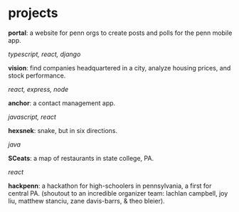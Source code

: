 


<Container>

# projects

<ProjectCard href="http://portal.pennmobile.org" img="portal.png" >

**portal**: a website for penn orgs to create posts and polls for the penn
mobile app.

_typescript, react, django_

</ProjectCard>

<ProjectCard href="https://github.com/bhsiao01/CIS550-Final-Project" img="vision.jpeg" >

**vision**: find companies headquartered in a city, analyze housing prices, and
stock performance.

_react, express, node_

</ProjectCard>

<ProjectCard img="anchor.jpeg">

**anchor**: a contact management app.

_javascript, react_

</ProjectCard>

<ProjectCard href="https://github.com/jasminecao/hexsnake" img="hexsnake.jpeg" >

**hexsnek**: snake, but in six directions.

_java_

</ProjectCard>

<ProjectCard href="https://github.com/jasminecao/SCeats" img="sceats.png" >

**SCeats**: a map of restaurants in state college, PA.

_react_

</ProjectCard>

<ProjectCard href="https://hackpenn.com" img="hackpenn.jpeg" >

**hackpenn**: a hackathon for high-schoolers in pennsylvania, a first for
central PA. (shoutout to an incredible organizer team: lachlan campbell, joy
liu, matthew stanciu, zane davis-barrs, & theo bleier).

</ProjectCard>

</Container>
